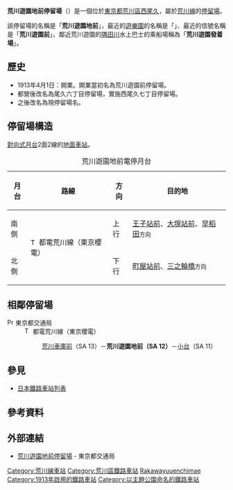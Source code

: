 {{NoteTA|1 = zh:荒川遊園地前站; zh-cn:荒川游园地前站; zh-tw:荒川遊園地前車站; zh-hk:荒川遊園地前站; }}
{{日本車站資訊
|公司色       = #009f40
|文字色     = 
|站名       = 荒川遊園地前停留場
|圖片       = Toden-arakawa-yuenchimae-platform.jpg
|pxl        = 
|圖片説明   = 
|日文原名   = 荒川遊園地前
|平假名   = あらかわゆうえんちまえ
|羅馬拼音   = Arakawa-yūenchimae
|副站名    = 
|電報略號   = 
|所在地     = {{JPN}}[[東京都|東京都]][[荒川區|荒川區]][[西尾久|西尾久]]
|車站構造     = [[地面車站|地面車站]]
|月台配置     = 2面2線
|啟用年月日 = 1913年4月1日
|廢站年月日 = 
|乘客人數   = 
|上下車人次   = 
|統計年度   = 
|轉車       = 
|備註       = [[荒川遊園|荒川遊園]]下車停留所
|adjacent = {{Adjacent stations|system=東京都電車|line=SA|left=小台|right=荒川車庫前|note-left=SA 11<br />0.3km|note-mid={{車站編號r|SA|12|#ee86a7|4}}<br />距離[[三之輪橋停留場|三之輪橋]]4.1km|note-right=SA 13<br />0.5km}}
}}
'''荒川遊園地前停留場'''（{{jpn|j=荒川遊園地前停留場|hg=あらかわゆうえんちまえていりゅうじょ|rm=Arakawa-yūenchimae teiryūjo|f=y}}）是一個位於[[東京都|東京都]][[荒川區|荒川區]][[西尾久|西尾久]]，屬於[[荒川線|荒川線]]的[[停留場|停留場]]。

該停留場的名稱是「'''荒川遊園地前'''」，最近的[[遊樂園|遊樂園]]的名稱是「'''{{link-ja|荒川遊園|あらかわ遊園}}'''」、最近的信號名稱是「'''荒川遊園前'''」、鄰近荒川遊園的[[隅田川|隅田川]]水上巴士{{link-ja|東京水邊線|東京水辺ライン}}的乘船場稱為「'''荒川遊園發着場'''」。

== 歷史 ==
* 1913年4月1日：開業。開業當初名為荒川遊園前停留場。
* 都營後改名為尾久六丁目停留場，實施{{link-ja|住居表示|住居表示}}西尾久七丁目停留場。
* 之後改名為現停留場名。
==停留場構造==
[[對向式月台|對向式月台]]2面2線的[[地面車站|地面車站]]。
{| class="wikitable"
|+ 荒川遊園地前電停月台
|-
!月台!!路線!!方向!!目的地
|-
! 南側
| rowspan=2|[[File:Tokyo_Sakura_Tram_symbol.svg|15px]] 都電荒川線（東京櫻電）
| 上行
| [[王子站#東京都交通局|王子站前]]、[[大塚站_(東京都)#東京都交通局|大塚站前]]、[[早稻田停留場|早稻田]]<small>方向</small>
|-
! 北側
| 下行 
| [[町屋站#東京都交通局|町屋站前]]、[[三之輪橋停留場|三之輪橋]]<small>方向</small>
|}
== 相鄰停留場 ==
; [[File:PrefSymbol-Tokyo.svg|15px]] 東京都交通局
: [[File:Tokyo_Sakura_Tram_symbol.svg|15px]] 都電荒川線（東京櫻電）
:: [[荒川車庫前停留場|荒川車庫前]]（SA 13）－'''荒川遊園地前（SA 12）'''－[[小台停留場|小台]]（SA 11）
== 參見 ==
{{Commonscat|Arakawa-yūenchimae Station}}
* [[日本鐵路車站列表|日本鐵路車站列表]]
== 參考資料 ==
{{Reflist}}
== 外部連結 ==
* [https://www.kotsu.metro.tokyo.jp/toden/stations/arakawa-yuenchimae/ 荒川遊園地前停留場] {{Wayback|url=https://www.kotsu.metro.tokyo.jp/toden/stations/arakawa-yuenchimae/ |date=20200404151618 }} - 東京都交通局

{{都電荒川線}}
{{DEFAULTSORT:Arakawa-Yuenchimae}}
[[Category:荒川線車站|Category:荒川線車站]]
[[Category:荒川區鐵路車站|Category:荒川區鐵路車站]]
[[Category:日本鐵路車站_A|Rakawayuuenchimae]]
[[Category:1913年啟用的鐵路車站|Category:1913年啟用的鐵路車站]]
[[Category:以主題公園命名的鐵路車站|Category:以主題公園命名的鐵路車站]]